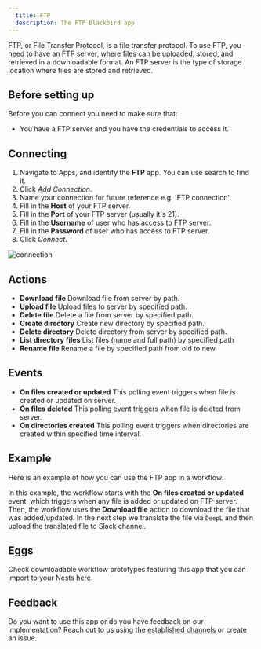 ```yaml
---
  title: FTP
  description: The FTP Blackbird app
---
```


<LinkCard title="View on Github" target="_blank" href="https://github.com/bb-io/FTP" icon="github" />

FTP, or File Transfer Protocol, is a  file transfer protocol.
To use FTP, you need to have an FTP server, where files can be uploaded, stored, and retrieved in a downloadable format. An FTP server is the type of storage location where files are stored and retrieved.

## Before setting up

Before you can connect you need to make sure that:

- You have a FTP server and you have the credentials to access it.

## Connecting

1. Navigate to Apps, and identify the **FTP** app. You can use search to find it.
2. Click _Add Connection_.
3. Name your connection for future reference e.g. 'FTP connection'.
4. Fill in the **Host** of your FTP server.
5. Fill in the **Port** of your FTP server (usually it's 21).
6. Fill in the **Username** of user who has access to FTP server.
7. Fill in the **Password** of user who has access to FTP server.
8. Click _Connect_.

![connection](https://raw.githubusercontent.com/bb-io/FTP/main/images/README/connection.png)

## Actions

- **Download file** Download file from server by path.
- **Upload file** Upload files to server by specified path.
- **Delete file** Delete a file from server by specified path.
- **Create directory** Create new directory by specified path.
- **Delete directory** Delete directory from server by specified path.
- **List directory files** List files (name and full path) by specified path
- **Rename file** Rename a file by specified path from old to new

## Events

- **On files created or updated** This polling event triggers when file is created or updated on server.
- **On files deleted** This polling event triggers when file is deleted from server.
- **On directories created** This polling event triggers when directories are created within specified time interval.

## Example 

Here is an example of how you can use the FTP app in a workflow:

In this example, the workflow starts with the **On files created or updated** event, which triggers when any file is added or updated on FTP server. Then, the workflow uses the **Download file** action to download the file that was added/updated. In the next step we translate the file via `DeepL` and then upload the translated file to Slack channel.

## Eggs

Check downloadable workflow prototypes featuring this app that you can import to your Nests [here](https://docs.blackbird.io/eggs/storage-to-mt/). 

## Feedback

Do you want to use this app or do you have feedback on our implementation? Reach out to us using the [established channels](https://www.blackbird.io/) or create an issue.

